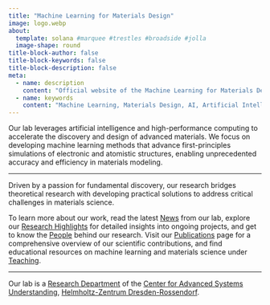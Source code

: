 ```yaml
---
title: "Machine Learning for Materials Design"
image: logo.webp
about: 
  template: solana #marquee #trestles #broadside #jolla
  image-shape: round
title-block-author: false
title-block-keywords: false
title-block-description: false
meta:
  - name: description
    content: "Official website of the Machine Learning for Materials Design (ML4MD) Lab, led by Attila Cangi. Research focuses on artificial intelligence, machine learning, neural networks, electronic structure, density functional theory and atomistic simulations for materials science."
  - name: keywords
    content: "Machine Learning, Materials Design, AI, Artificial Intelligence, Cangi Lab, Electronic Structure, DFT, Atomistic Simulations, Novel Materials"
---
```

Our lab leverages artificial intelligence and high-performance computing to accelerate the discovery and design of advanced materials. We focus on developing machine learning methods that advance first-principles simulations of electronic and atomistic structures, enabling unprecedented accuracy and efficiency in materials modeling.

---

Driven by a passion for fundamental discovery, our research bridges theoretical research with developing practical solutions to address critical challenges in materials science.

To learn more about our work, read the latest [News](news.qmd) from our lab, explore our [Research Highlights](research/highlights.qmd) for detailed insights into ongoing projects, and get to know the [People](people.qmd) behind our research. Visit our [Publications](publications.qmd) page for a comprehensive overview of our scientific contributions, and find educational resources on machine learning and materials science under [Teaching](teaching.qmd).

---

Our lab is a [Research Department](https://www.casus.science/?page_id=4660){target="_blank"} of the [Center for Advanced Systems Understanding](https://www.casus.science){target="_blank"}, [Helmholtz-Zentrum Dresden-Rossendorf](https://www.hzdr.de){target="_blank"}.